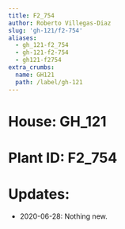 ```yaml
---
title: F2_754
author: Roberto Villegas-Diaz
slug: 'gh-121/f2-754'
aliases:
  - gh_121-f2_754
  - gh-121-f2-754
  - gh121-f2754
extra_crumbs:
  name: GH121
  path: /label/gh-121
---
```


# **House**: GH_121
# **Plant ID**: F2_754
# **Updates**: 
 - 2020-06-28: Nothing new.
